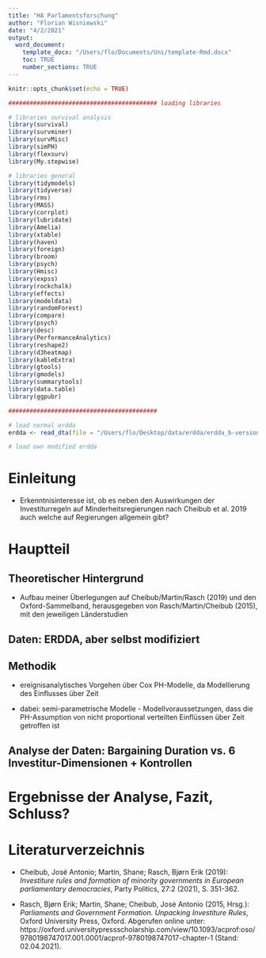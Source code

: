 ```yaml
---
title: "HA Parlamentsforschung"
author: "Florian Wisniewski"
date: "4/2/2021"
output:
  word_document:
    template_docx: "/Users/flo/Documents/Uni/template-Rmd.docx"
    toc: TRUE
    number_sections: TRUE
---
```


```r
knitr::opts_chunk$set(echo = TRUE)

########################################## loading libraries

# libraries survival analysis
library(survival)
library(survminer)
library(survMisc)
library(simPH)
library(flexsurv)
library(My.stepwise)

# libraries general
library(tidymodels)
library(tidyverse)
library(rms)
library(MASS)
library(corrplot)
library(lubridate)
library(Amelia)
library(xtable)
library(haven)
library(foreign)
library(broom)
library(psych)
library(Hmisc)
library(expss)
library(rockchalk)
library(effects)
library(modeldata)
library(randomForest)
library(compare)
library(psych)
library(desc)
library(PerformanceAnalytics)
library(reshape2)
library(d3heatmap)
library(kableExtra)
library(gtools)
library(gmodels)
library(summarytools)
library(data.table)
library(ggpubr)

##########################################

# load normal erdda
erdda <- read_dta(file = "/Users/flo/Desktop/data/erdda/erdda_b-version-stata12.dta")

# load own modified erdda


```

# Einleitung

+ Erkenntnisinteresse ist, ob es neben den Auswirkungen der Investiturregeln auf Minderheitsregierungen nach Cheibub et al. 2019 auch welche auf Regierungen allgemein gibt?

# Hauptteil

## Theoretischer Hintergrund

+ Aufbau meiner Überlegungen auf Cheibub/Martin/Rasch (2019) und den Oxford-Sammelband, herausgegeben von Rasch/Martin/Cheibub (2015), mit den jeweiligen Länderstudien

## Daten: ERDDA, aber selbst modifiziert


## Methodik

+ ereignisanalytisches Vorgehen über Cox PH-Modelle, da Modellierung des Einflusses über Zeit

+ dabei: semi-parametrische Modelle - Modellvoraussetzungen, dass die PH-Assumption von nicht proportional verteilten Einflüssen über Zeit getroffen ist

## Analyse der Daten: Bargaining Duration vs. 6 Investitur-Dimensionen + Kontrollen


# Ergebnisse der Analyse, Fazit, Schluss?


# Literaturverzeichnis

+ Cheibub, José Antonio; Martin, Shane; Rasch, Bjørn Erik (2019): *Investiture rules and formation of minority governments in European parliamentary democracies*, Party Politics, 27:2 (2021), S. 351-362.

+ Rasch, Bjørn Erik; Martin, Shane; Cheibub, José Antonio (2015, Hrsg.): *Parliaments and Government Formation. Unpacking Investiture Rules*, Oxford University Press, Oxford. Abgerufen online unter: https://oxford.universitypressscholarship.com/view/10.1093/acprof:oso/9780198747017.001.0001/acprof-9780198747017-chapter-1 (Stand: 02.04.2021).

















